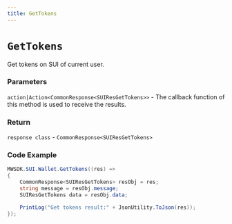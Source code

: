 ```yaml
---
title: GetTokens
---
```


# `GetTokens`
Get tokens on SUI of current user.

### Parameters
`action|Action<CommonResponse<SUIResGetTokens>>` - The callback function of this method is used to receive the results.

### Return
`response class` - `CommonResponse<SUIResGetTokens>`

### Code Example
```csharp
MWSDK.SUI.Wallet.GetTokens((res) =>
{
    CommonResponse<SUIResGetTokens> resObj = res;
    string message = resObj.message;
    SUIResGetTokens data = resObj.data;

    PrintLog("Get tokens result:" + JsonUtility.ToJson(res));
});
```